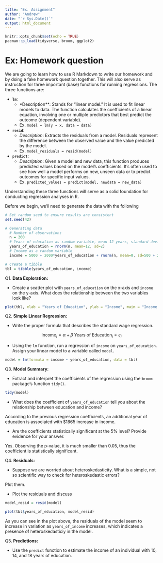 ```yaml
---
title: "Ex. Assignment"
author: "Andrew"
date: "`r Sys.Date()`"
output: html_document
---
```


```r
knitr::opts_chunk$set(echo = TRUE)
pacman::p_load(tidyverse, broom, ggplot2)
```

# [Ex:]{.ex} Homework question

We are going to learn how to use R Markdown to write our homework [and]{.hi} by doing a fake homework question together. This will also serve as instruction for three important (base) functions for running regressions. The three functions are:

- __`lm`__: 
  - *Description**: Stands for "linear model." It is used to fit linear models to data. The function calculates the coefficients of a linear equation, involving one or multiple predictors that best predict the outcome (dependent variable). 
  - [Ex.]{.ex} `model = lm(y ~ x, data = data)`

- __`resid`__: 
  - *Description*: Extracts the residuals from a model. Residuals represent the difference between the observed value and the value predicted by the model.
  - [Ex.]{.ex} `model_residuals = resid(model)`

- __`predict`__: 
  - *Description*: Given a model and new data, this function produces predicted values based on the model's coefficients. It's often used to see how well a model performs on new, unseen data or to predict outcomes for specific input values.
  - [Ex.]{.ex} `predicted_values = predict(model, newdata = new_data)`


Understanding these three functions will serve as a solid foundation for conducting regression analyses in R.

Before we begin, we'll need to generate the data with the following

```r
# Set random seed to ensure results are consistent
set.seed(42)

# Generating data
  # Number of observations
  n = 200  
  # Years of education as random variable, mean 12 years, standard deviation 2 years
  years_of_education = rnorm(n, mean=12, sd=2)
  # Income as a random variable
  income = 5000 + 2000*years_of_education + rnorm(n, mean=0, sd=500 + 250*years_of_education)

# Create a tibble
tbl = tibble(years_of_education, income)
```

[Q1.]{.question} **Data Exploration:**

- Create a scatter plot with `years_of_education` on the x-axis and `income` on the y-axis. What does the relationship between the two variables look like?

```r
plot(tbl, xlab = "Years of Education", ylab = "Income", main = "Income vs. Years of Education")
```

[Q2.]{.question} **Simple Linear Regression:**

- Write the proper formula that describes the standard wage regression.

$$
\text{Income}_i = \alpha + \beta \; \text{Years of Education}_i = \varepsilon_i
$$

- Using the `lm` function, run a regression of `income` on `years_of_education`. Assign your linear model to a variable called `model`.  

```r
model = lm(formula = income ~ years_of_education, data = tbl)
```

[Q3.]{.question} **Model Summary:**

- Extract and interpret the coefficients of the regression using the `broom` package's function `tidy()`.  

```r
tidy(model)
```


- What does the coefficient of `years_of_education` tell you about the relationship between education and income?

According to the previous regression coefficients, an additional year of education is associated with \$1865 increase in income.

- Are the coefficients statistically significant at the 5% level? Provide evidence for your answer.

Yes. Observing the p-value, it is much smaller than 0.05, thus the coefficient is statistically significant.

[Q4.]{.question} **Residuals:**

- Suppose we are worried about heteroskedasticity. What is a simple, not so scientific way to check for heteroskedastic errors?

Plot them.

- Plot the residuals and discuss


```r
model_resid = resid(model)

plot(tbl$years_of_education, model_resid)
```

As you can see in the plot above, the residuals of the model seem to increase in variation as `years_of_income` increases, which indicates a presence of heteroskedasticiy in the model.

[Q5.]{.question} **Predictions:**

- Use the `predict` function to estimate the income of an individual with 10, 14, and 18 years of education.